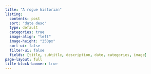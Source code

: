 ```yaml
---
title: "A rogue historian"
listing:
  contents: post
  sort: "date desc"
  type: default
  categories: true
  image-align: "left"
  image-height: "250px"
  sort-ui: false
  filter-ui: false
  fields: [title, subtitle, description, date, categories, image]
page-layout: full
title-block-banner: true
---
```



